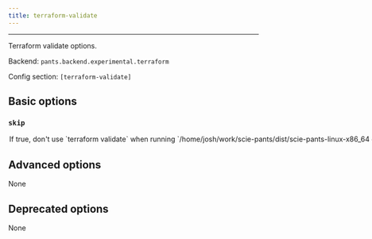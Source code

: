 ```yaml
---
title: terraform-validate
---
```



---

Terraform validate options.

Backend: <span className="color--primary">`pants.backend.experimental.terraform`</span>

Config section: <span className="color--primary">`[terraform-validate]`</span>

<span className={styles.options}>

## Basic options

### `skip`

<Option
  cli_repr={`--[no-]terraform-validate-skip`}
  env_repr="PANTS_TERRAFORM_VALIDATE_SKIP"
  default_repr={`False`}
>
  If true, don&#x27;t use `terraform validate` when running
  `/home/josh/work/scie-pants/dist/scie-pants-linux-x86_64 check`.
</Option>

## Advanced options

None

## Deprecated options

None

</span>

